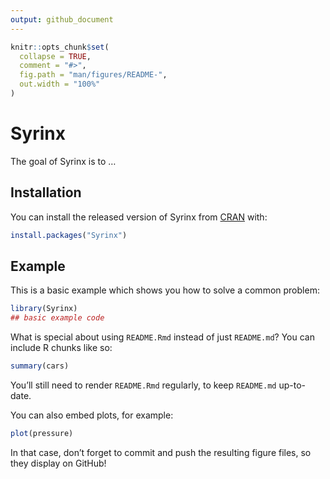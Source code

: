 ```yaml
---
output: github_document
---
```


<!-- README.md is generated from README.Rmd. Please edit that file -->

```r
knitr::opts_chunk$set(
  collapse = TRUE,
  comment = "#>",
  fig.path = "man/figures/README-",
  out.width = "100%"
)
```
# Syrinx

<!-- badges: start -->
<!-- badges: end -->

The goal of Syrinx is to ...

## Installation

You can install the released version of Syrinx from [CRAN](https://CRAN.R-project.org) with:

``` r
install.packages("Syrinx")
```

## Example

This is a basic example which shows you how to solve a common problem:

```r
library(Syrinx)
## basic example code
```

What is special about using `README.Rmd` instead of just `README.md`? You can include R chunks like so:

```r
summary(cars)
```

You'll still need to render `README.Rmd` regularly, to keep `README.md` up-to-date.

You can also embed plots, for example:

```r
plot(pressure)
```

In that case, don't forget to commit and push the resulting figure files, so they display on GitHub!
